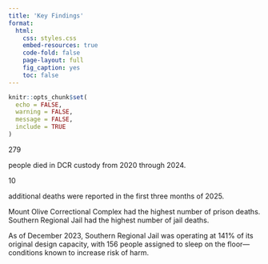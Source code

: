 ```yaml
---
title: 'Key Findings'
format:
  html:
    css: styles.css
    embed-resources: true
    code-fold: false
    page-layout: full
    fig_caption: yes
    toc: false
---
```


```r
knitr::opts_chunk$set(
  echo = FALSE,
  warning = FALSE,
  message = FALSE,
  include = TRUE
)
```

::::::: {.kf-white data-aos="fade-up"}
::: big-number
279
:::

::: stat-caption
people died in DCR custody from 2020 through 2024.
:::

::: big-number
10
:::

::: stat-caption
additional deaths were reported in the first three months of 2025.
:::
:::::::

:::: {.kf-blue data-aos="zoom-in"}
::: narrow-page
Mount Olive Correctional Complex had the highest number of prison deaths. Southern Regional Jail had the highest number of jail deaths.

As of December 2023, Southern Regional Jail was operating at 141% of its original design capacity, with 156 people assigned to sleep on the floor—conditions known to increase risk of harm.
:::
::::

::: {.kf-white data-aos="zoom-in"}
:::
